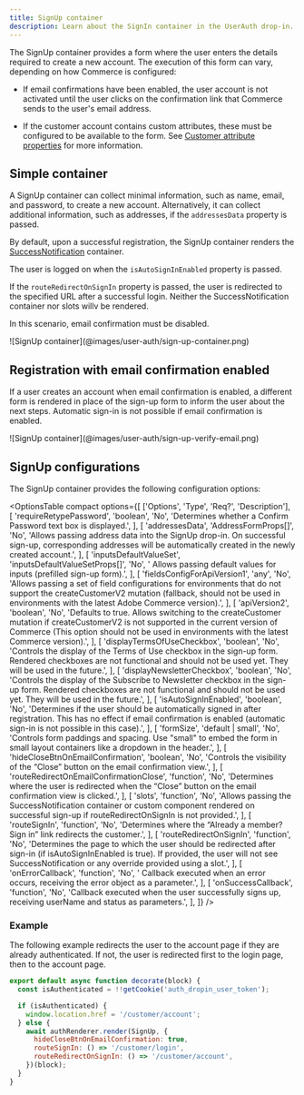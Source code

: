 ```yaml
---
title: SignUp container
description: Learn about the SignIn container in the UserAuth drop-in.
---
```



The SignUp container provides a form where the user enters the details required to create a new account. The execution of this form can vary, depending on how Commerce is configured:

- If email confirmations have been enabled, the user account is not activated until the user clicks on the confirmation link that Commerce sends to the user's email address.

- If the customer account contains custom attributes, these must be configured to be available to the form. See [Customer attribute properties](https://experienceleague.adobe.com/en/docs/commerce-admin/customers/customer-accounts/attributes/attribute-properties) for more information.

## Simple container

A SignUp container can collect minimal information, such as name, email, and password, to create a new account. Alternatively, it can collect additional information, such as addresses, if the `addressesData` property is passed.

By default, upon a successful registration, the SignUp container renders the [SuccessNotification](https://experienceleague.adobe.com/developer/commerce/storefront/dropins/user-auth/containers/success-notification/) container.

The user is logged on when the `isAutoSignInEnabled` property is passed.

If the `routeRedirectOnSignIn` property is passed, the user is redirected to the specified URL after a successful login. Neither the SuccessNotification container nor slots willv be rendered.

In this scenario, email confirmation must be disabled.

<Diagram caption="SignIn standard login container">
  ![SignUp container](@images/user-auth/sign-up-container.png)
</Diagram>

## Registration with email confirmation enabled

If a user creates an account when email confirmation is enabled, a different form is rendered in place of the sign-up form to inform the user about the next steps. Automatic sign-in is not possible if email confirmation is enabled.

<Diagram caption="SignIn standard login container">
  ![SignUp container](@images/user-auth/sign-up-verify-email.png)
</Diagram>

## SignUp configurations

The SignUp container provides the following configuration options:

<OptionsTable
  compact
  options={[
    ['Options', 'Type', 'Req?', 'Description'],
    [
      'requireRetypePassword',
      'boolean',
      'No',
      'Determines whether a Confirm Password text box is displayed.',
    ],
    [
      'addressesData',
      'AddressFormProps[]',
      'No',
      'Allows passing address data into the SignUp drop-in. On successful sign-up, corresponding addresses will be automatically created in the newly created account.',
    ],
    [
      'inputsDefaultValueSet',
      'inputsDefaultValueSetProps[]',
      'No',
      ' Allows passing default values for inputs (prefilled sign-up form).',
    ],
    [
      'fieldsConfigForApiVersion1',
      'any',
      'No',
      'Allows passing a set of field configurations for environments that do not support the createCustomerV2 mutation (fallback, should not be used in environments with the latest Adobe Commerce version).',
    ],
    [
      'apiVersion2',
      'boolean',
      'No',
      'Defaults to true. Allows switching to the createCustomer mutation if createCustomerV2 is not supported in the current version of Commerce (This option should not be used in environments with the latest Commerce version).',
    ],
    [
      'displayTermsOfUseCheckbox',
      'boolean',
      'No',
      'Controls the display of the Terms of Use checkbox in the sign-up form. Rendered checkboxes are not functional and should not be used yet. They will be used in the future.',
    ],
    [
      'displayNewsletterCheckbox',
      'boolean',
      'No',
      'Controls the display of the Subscribe to Newsletter checkbox in the sign-up form. Rendered checkboxes are not functional and should not be used yet. They will be used in the future.',
    ],
    [
      'isAutoSignInEnabled',
      'boolean',
      'No',
      'Determines if the user should be automatically signed in after registration. This has no effect if email confirmation is enabled (automatic sign-in is not possible in this case).',
    ],
    [
      'formSize',
      'default | small',
      'No',
      'Controls form paddings and spacing. Use "small" to embed the form in small layout containers like a dropdown in the header.',
    ],
    [
      'hideCloseBtnOnEmailConfirmation',
      'boolean',
      'No',
      'Controls the visibility of the “Close” button on the email confirmation view.',
    ],
    [
      'routeRedirectOnEmailConfirmationClose',
      'function',
      'No',
      'Determines where the user is redirected when the “Close” button on the email confirmation view is clicked.',
    ],
    [
      'slots',
      'function',
      'No',
      'Allows passing the SuccessNotification container or custom component rendered on successful sign-up if routeRedirectOnSignIn is not provided.',
    ],
    [
      'routeSignIn',
      'function',
      'No',
      'Determines where the “Already a member? Sign in” link redirects the customer.',
    ],
    [
      'routeRedirectOnSignIn',
      'function',
      'No',
      'Determines the page to which the user should be redirected after sign-in (if isAutoSignInEnabled is true). If provided, the user will not see SuccessNotification or any override provided using a slot.',
    ],
    [
      'onErrorCallback',
      'function',
      'No',
      ' Callback executed when an error occurs, receiving the error object as a parameter.',
    ],
    [
      'onSuccessCallback',
      'function',
      'No',
      'Callback executed when the user successfully signs up, receiving userName and status as parameters.',
    ],
  ]}
/>

### Example

The following example redirects the user to the account page if they are already authenticated. If not, the user is redirected first to the login page, then to the account page.

```javascript
export default async function decorate(block) {
  const isAuthenticated = !!getCookie('auth_dropin_user_token');

  if (isAuthenticated) {
    window.location.href = '/customer/account';
  } else {
    await authRenderer.render(SignUp, {
      hideCloseBtnOnEmailConfirmation: true,
      routeSignIn: () => '/customer/login',
      routeRedirectOnSignIn: () => '/customer/account',
    })(block);
  }
}
```
